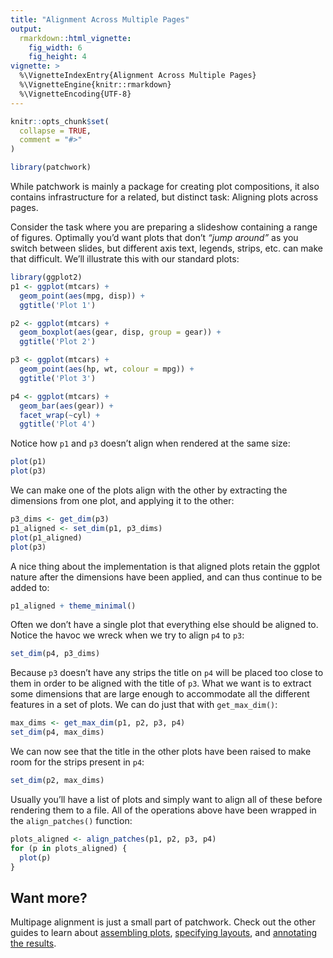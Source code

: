 ```yaml
---
title: "Alignment Across Multiple Pages"
output: 
  rmarkdown::html_vignette:
    fig_width: 6
    fig_height: 4
vignette: >
  %\VignetteIndexEntry{Alignment Across Multiple Pages}
  %\VignetteEngine{knitr::rmarkdown}
  %\VignetteEncoding{UTF-8}
---
```


```r
knitr::opts_chunk$set(
  collapse = TRUE,
  comment = "#>"
)
```

```r
library(patchwork)
```

While patchwork is mainly a package for creating plot compositions, it also 
contains infrastructure for a related, but distinct task: Aligning plots across
pages.

Consider the task where you are preparing a slideshow containing a range of 
figures. Optimally you'd want plots that don't *"jump around"* as you switch 
between slides, but different axis text, legends, strips, etc. can make that 
difficult. We'll illustrate this with our standard plots:

```r
library(ggplot2)
p1 <- ggplot(mtcars) + 
  geom_point(aes(mpg, disp)) + 
  ggtitle('Plot 1')

p2 <- ggplot(mtcars) + 
  geom_boxplot(aes(gear, disp, group = gear)) + 
  ggtitle('Plot 2')

p3 <- ggplot(mtcars) + 
  geom_point(aes(hp, wt, colour = mpg)) + 
  ggtitle('Plot 3')

p4 <- ggplot(mtcars) + 
  geom_bar(aes(gear)) + 
  facet_wrap(~cyl) + 
  ggtitle('Plot 4')
```

Notice how `p1` and `p3` doesn't align when rendered at the same size:

```r
plot(p1)
plot(p3)
```

We can make one of the plots align with the other by extracting the dimensions
from one plot, and applying it to the other:

```r
p3_dims <- get_dim(p3)
p1_aligned <- set_dim(p1, p3_dims)
plot(p1_aligned)
plot(p3)
```

A nice thing about the implementation is that aligned plots retain the ggplot 
nature after the dimensions have been applied, and can thus continue to be added to:

```r
p1_aligned + theme_minimal()
```

Often we don't have a single plot that everything else should be aligned to. 
Notice the havoc we wreck when we try to align `p4` to `p3`:

```r
set_dim(p4, p3_dims)
```

Because `p3` doesn't have any strips the title on `p4` will be placed too close 
to them in order to be aligned with the title of `p3`. What we want is to 
extract some dimensions that are large enough to accommodate all the different 
features in a set of plots. We can do just that with `get_max_dim()`:

```r
max_dims <- get_max_dim(p1, p2, p3, p4)
set_dim(p4, max_dims)
```

We can now see that the title in the other plots have been raised to make room
for the strips present in `p4`:

```r
set_dim(p2, max_dims)
```

Usually you'll have a list of plots and simply want to align all of these 
before rendering them to a file. All of the operations above have been wrapped
in the `align_patches()` function:

```r
plots_aligned <- align_patches(p1, p2, p3, p4)
for (p in plots_aligned) {
  plot(p)
}
```

## Want more?
Multipage alignment is just a small part of patchwork. Check out the other 
guides to learn about [assembling plots](assembly.html), 
[specifying layouts](layout.html), and 
[annotating the results](annotation.html).
